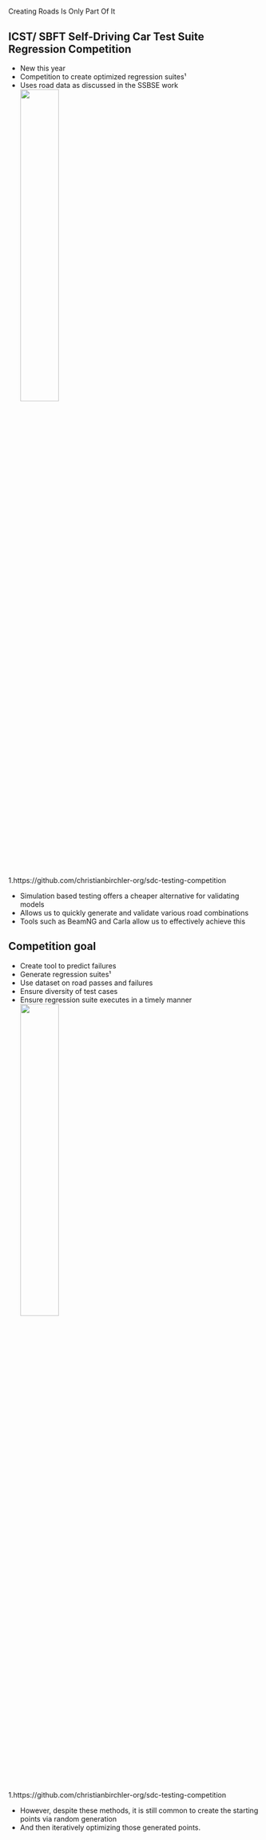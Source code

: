 # {auto-animate=true; background-color="#66cccc"}

::: r-fit-text
[Creating Roads Is Only Part Of It]{.flow}
:::

## ICST/ SBFT Self-Driving Car Test Suite Regression Competition {auto-animate=true}
- New this year
- Competition to create optimized regression suites¹
- Uses road data as discussed in the SSBSE work
![](img/icst/icst.png){.absolute top=45% right=10% height="40%"}

::: footer
<p>1.https://github.com/christianbirchler-org/sdc-testing-competition</p>
:::

::: {.notes}
- Simulation based testing offers a cheaper alternative for validating models
- Allows us to quickly generate and validate various road combinations
- Tools such as BeamNG and Carla allow us to effectively achieve this
:::

## Competition goal {auto-animate=true}
- Create tool to predict failures
- Generate regression suites¹
- Use dataset on road passes and failures
- Ensure diversity of test cases
- Ensure regression suite executes in a timely manner
![](img/icst/icst.png){.absolute top=45% right=10% height="40%"}

::: footer
<p>1.https://github.com/christianbirchler-org/sdc-testing-competition</p>
:::

::: {.notes}
- However, despite these methods, it is still common to create the starting points via random generation
- And then iteratively optimizing those generated points.
:::
